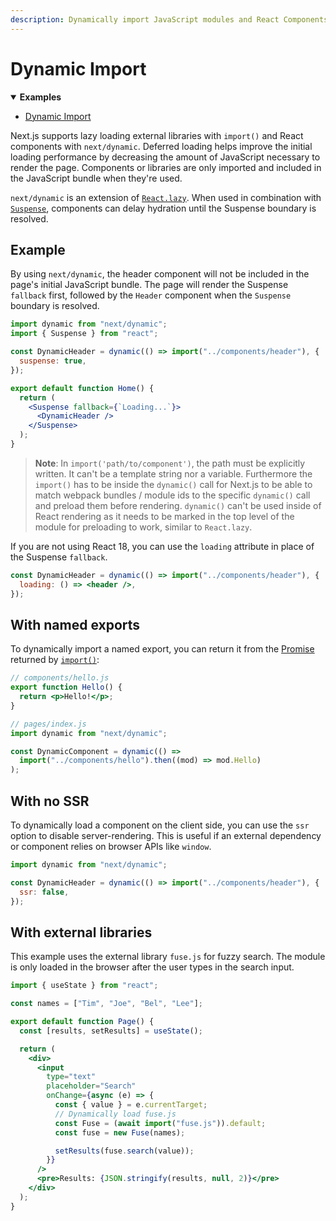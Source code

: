 ```yaml
---
description: Dynamically import JavaScript modules and React Components and split your code into manageable chunks.
---
```


# Dynamic Import

<details open>
  <summary>
    <b>Examples</b>
  </summary>
  <ul>
    <li>
      <a href="https://github.com/vercel/next.js/tree/canary/examples/with-dynamic-import">
        Dynamic Import
      </a>
    </li>
  </ul>
</details>

Next.js supports lazy loading external libraries with `import()` and React components with `next/dynamic`. Deferred loading helps improve the initial loading performance by decreasing the amount of JavaScript necessary to render the page. Components or libraries are only imported and included in the JavaScript bundle when they're used.

`next/dynamic` is an extension of [`React.lazy`](https://reactjs.org/docs/code-splitting.html#reactlazy). When used in combination with [`Suspense`](https://reactjs.org/docs/react-api.html#reactsuspense), components can delay hydration until the Suspense boundary is resolved.

## Example

By using `next/dynamic`, the header component will not be included in the page's initial JavaScript bundle. The page will render the Suspense `fallback` first, followed by the `Header` component when the `Suspense` boundary is resolved.

```jsx
import dynamic from "next/dynamic";
import { Suspense } from "react";

const DynamicHeader = dynamic(() => import("../components/header"), {
  suspense: true,
});

export default function Home() {
  return (
    <Suspense fallback={`Loading...`}>
      <DynamicHeader />
    </Suspense>
  );
}
```

> **Note**: In `import('path/to/component')`, the path must be explicitly written. It can't be a template string nor a variable. Furthermore the `import()` has to be inside the `dynamic()` call for Next.js to be able to match webpack bundles / module ids to the specific `dynamic()` call and preload them before rendering. `dynamic()` can't be used inside of React rendering as it needs to be marked in the top level of the module for preloading to work, similar to `React.lazy`.

If you are not using React 18, you can use the `loading` attribute in place of the Suspense `fallback`.

```jsx
const DynamicHeader = dynamic(() => import("../components/header"), {
  loading: () => <header />,
});
```

## With named exports

To dynamically import a named export, you can return it from the [Promise](https://developer.mozilla.org/en-US/docs/Web/JavaScript/Reference/Global_Objects/Promise) returned by [`import()`](https://github.com/tc39/proposal-dynamic-import#example):

```jsx
// components/hello.js
export function Hello() {
  return <p>Hello!</p>;
}

// pages/index.js
import dynamic from "next/dynamic";

const DynamicComponent = dynamic(() =>
  import("../components/hello").then((mod) => mod.Hello)
);
```

## With no SSR

To dynamically load a component on the client side, you can use the `ssr` option to disable server-rendering. This is useful if an external dependency or component relies on browser APIs like `window`.

```jsx
import dynamic from "next/dynamic";

const DynamicHeader = dynamic(() => import("../components/header"), {
  ssr: false,
});
```

## With external libraries

This example uses the external library `fuse.js` for fuzzy search. The module is only loaded in the browser after the user types in the search input.

```jsx
import { useState } from "react";

const names = ["Tim", "Joe", "Bel", "Lee"];

export default function Page() {
  const [results, setResults] = useState();

  return (
    <div>
      <input
        type="text"
        placeholder="Search"
        onChange={async (e) => {
          const { value } = e.currentTarget;
          // Dynamically load fuse.js
          const Fuse = (await import("fuse.js")).default;
          const fuse = new Fuse(names);

          setResults(fuse.search(value));
        }}
      />
      <pre>Results: {JSON.stringify(results, null, 2)}</pre>
    </div>
  );
}
```

